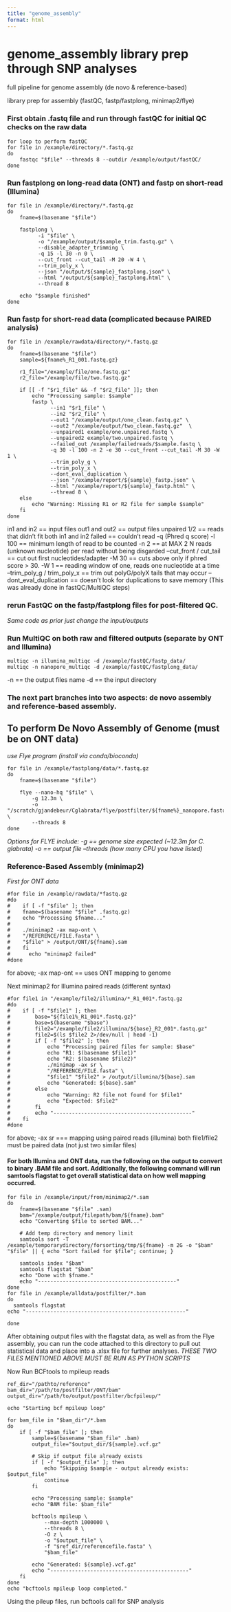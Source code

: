 ```yaml
---
title: "genome_assembly"
format: html
---
```


# genome_assembly library prep through SNP analyses

full pipeline for genome assembly (de novo &amp; reference-based)

library prep for assembly (fastQC, fastp/fastplong, minimap2/flye)

### First obtain .fastq file and run through fastQC for initial QC checks on the raw data

```
for loop to perform fastQC
for file in /example/directory/*.fastq.gz
do
    fastqc "$file" --threads 8 --outdir /example/output/fastQC/
done
```

### Run fastplong on long-read data (ONT) and fastp on short-read (Illumina)
```
for file in /example/directory/*.fastq.gz
do
    fname=$(basename "$file")
    
    fastplong \
          -i "$file" \
          -o "/example/output/$sample_trim.fastq.gz" \
          --disable_adapter_trimming \
          -q 15 -l 30 -n 0 \
          --cut_front --cut_tail -M 20 -W 4 \
          --trim_poly_x \
          --json "/output/${sample}_fastplong.json" \
          --html "/output/${sample}_fastplong.html" \
          --thread 8 

	echo "$sample finished"
done
```

### Run fastp for short-read data (complicated because PAIRED analysis)

```
for file in /example/rawdata/directory/*.fastq.gz
do
    fname=$(basename "$file")
    sample=${fname%_R1_001.fastq.gz}
    
    r1_file="/example/file/one.fastq.gz"
    r2_file="/example/file/two.fastq.gz"
    
    if [[ -f "$r1_file" && -f "$r2_file" ]]; then
        echo "Processing sample: $sample"    
        fastp \
              --in1 "$r1_file" \
              --in2 "$r2_file" \
              --out1 "/example/output/one_clean.fastq.gz" \
              --out2 "/example/output/two_clean.fastq.gz"  \
              --unpaired1 example/one.unpaired.fastq \
              --unpaired2 example/two.unpaired.fastq \
              --failed_out /example/failedreads/$sample.fastq \
              -q 30 -l 100 -n 2 -e 30 --cut_front --cut_tail -M 30 -W 1 \
              --trim_poly_g \
              --trim_poly_x \
              --dont_eval_duplication \
              --json "/example/report/${sample}_fastp.json" \
              --html "/example/report/${sample}_fastp.html" \
              --thread 8 \
    else
        echo "Warning: Missing R1 or R2 file for sample $sample"
    fi
done
```
in1 and in2 == input files
out1 and out2 == output files
unpaired 1/2 == reads that didn't fit both in1 and in2
failed == couldn't read 
-q (Phred q score) 
-l 100 == minimum length of read to be counted
-n 2 == at MAX 2 N reads (unknown nucleotide) per read without being disgarded
--cut_front / cut_tail == cut out first nucleotides/adapter 
-M 30 == cuts above only if phred score > 30.
-W 1 == reading window of one, reads one nucleotide at a time
--trim_poly_g / trim_poly_x == trim out polyG/polyX tails that may occur
--dont_eval_duplication == doesn't look for duplications to save memory (This was already done in fastQC/MultiQC steps)



### rerun FastQC on the fastp/fastplong files for post-filtered QC. 
*Same code as prior just change the input/outputs*

### Run MultiQC on both raw and filtered outputs (separate by ONT and Illumina) 

```
multiqc -n illumina_multiqc -d /example/fastQC/fastp_data/
multiqc -n nanopore_multiqc -d /example/fastQC/fastplong_data/
```

-n == the output files name
-d == the input directory


### The next part branches into two aspects: de novo assembly and reference-based assembly.

## To perform De Novo Assembly of Genome (must be on ONT data)
*use Flye program (install via conda/bioconda)*

```
for file in /example/fastplong/data/*.fastq.gz
do
    fname=$(basename "$file")
    
    flye --nano-hq "$file" \
        -g 12.3m \
        -o "/scratch/gjandebeur/Cglabrata/flye/postfilter/${fname%}_nanopore.fastq" \
        --threads 8
done
```
*Options for FLYE include:
-g == genome size expected (~12.3m for C. glabrata)
-o == output file
--threads (how many CPU you have listed)*

### Reference-Based Assembly (minimap2) 

*First for ONT data*

```
#for file in /example/rawdata/*fastq.gz
#do
#    if [ -f "$file" ]; then
#    fname=$(basename "$file" .fastq.gz)
#    echo "Processing $fname..."
#    
#    ./minimap2 -ax map-ont \
#    "/REFERENCE/FILE.fasta" \
#    "$file" > /output/ONT/${fname}.sam
#    fi
#      echo "minimap2 failed"
#done
```
for above; 
-ax map-ont == uses ONT mapping to genome 

Next minimap2 for Illumina paired reads (different syntax)

```
#for file1 in "/example/file2/illumina/*_R1_001*.fastq.gz
#do
#    if [ -f "$file1" ]; then
#        base="${file1%_R1_001*.fastq.gz}"
#        base=$(basename "$base")
#        file2="/example/file2/illumina/${base}_R2_001*.fastq.gz"
#        file2=$(ls $file2 2>/dev/null | head -1)
#        if [ -f "$file2" ]; then
#            echo "Processing paired files for sample: $base"
#            echo "R1: $(basename $file1)"
#            echo "R2: $(basename $file2)"
#            ./minimap -ax sr \
#            "/REFERENCE/FILE.fasta" \
#            "$file1" "$file2" > /output/illumina/${base}.sam
#            echo "Generated: ${base}.sam"
#        else
#            echo "Warning: R2 file not found for $file1"
#            echo "Expected: $file2"
#        fi
#        echo "---------------------------------------------"
#    fi
#done
```
for above;
-ax sr === mapping using paired reads (illumina)
both file1/file2 must be paired data (not just two similar files)

#### For both Illumina and ONT data, run the following on the output to convert to binary .BAM file and sort. Additionally, the following command will run samtools flagstat to get overall statistical data on how well mapping occurred.

```
for file in /example/input/from/minimap2/*.sam
do
    fname=$(basename "$file" .sam)
    bam="/example/output/filepath/bam/${fname}.bam"
    echo "Converting $file to sorted BAM..."
    
    # Add temp directory and memory limit
    samtools sort -T /example/temporarydirectory/forsorting/tmp/${fname} -m 2G -o "$bam" "$file" || { echo "Sort failed for $file"; continue; }
    
    samtools index "$bam"
    samtools flagstat "$bam"
    echo "Done with $fname."
    echo "---------------------------------------------"
done
for file in /example/alldata/postfilter/*.bam
do
  samtools flagstat
echo "----------------------------------------------------"

done
```

After obtaining output files with the flagstat data, as well as from the Flye assembly, you can run the code attached to this directory to pull out statistical data and place into a .xlsx file for further analyses. 
*THESE TWO FILES MENTIONED ABOVE MUST BE RUN AS PYTHON SCRIPTS* 

Now Run BCFtools to mpileup reads
```
ref_dir="/pathto/reference"
bam_dir="/path/to/postfilter/ONT/bam"
output_dir="/path/to/output/postfilter/bcfpileup/"  

echo "Starting bcf mpileup loop"

for bam_file in "$bam_dir"/*.bam
do
    if [ -f "$bam_file" ]; then
        sample=$(basename "$bam_file" .bam)
        output_file="$output_dir/${sample}.vcf.gz"
        
        # Skip if output file already exists
        if [ -f "$output_file" ]; then
            echo "Skipping $sample - output already exists: $output_file"
            continue
        fi
        
        echo "Processing sample: $sample"
        echo "BAM file: $bam_file"
        
        bcftools mpileup \
            --max-depth 1000000 \
            --threads 8 \
            -O z \
            -o "$output_file" \
            -f "$ref_dir/referencefile.fasta" \
            "$bam_file"
        
        echo "Generated: ${sample}.vcf.gz"
        echo "---------------------------------------------"
    fi
done
echo "bcftools mpileup loop completed."
```

Using the pileup files, run bcftools call for SNP analysis

